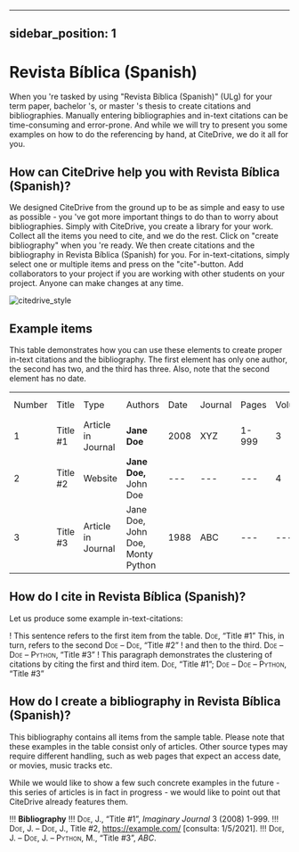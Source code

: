 
---
sidebar_position: 1
---

# Revista Bíblica (Spanish)

When you 're tasked by using "Revista Bíblica (Spanish)" (ULg) for your term paper, bachelor 's, or master 's thesis to create citations and bibliographies.
Manually entering bibliographies and in-text citations can be time-consuming and error-prone. And while we will try to present you some examples on how to do the referencing by hand, at CiteDrive, we do it all for you.

<!---
## About  Revista Bíblica (Spanish)

* Title: Revista Bíblica (Spanish)
* Short Title (Id): ULg)
* Authors: Revista Bíblica (Spanish)
* Download: Revista Bíblica (Spanish)
 --->

## How can CiteDrive help you with Revista Bíblica (Spanish)?

We designed CiteDrive from the ground up to be as simple and easy to use as possible - you 've got more important things to do than to worry about bibliographies. Simply with CiteDrive, you create a library for your work. Collect all the items you need to cite, and we do the rest. Click on "create bibliography" when you 're ready. We then create citations and the bibliography in Revista Bíblica (Spanish) for you. For in-text-citations, simply select one or multiple items and press on the "cite"-button. Add collaborators to your project if you are working with other students on your project. Anyone can make changes at any time.


![citedrive_style](images/revista-biblica-spanish.svg "Choose Revista Bíblica (Spanish) in the CiteDrive App")


## Example items

This table demonstrates how you can use these elements to create proper in-text citations and the bibliography. The first element has only one author, the second has two, and the third has three. Also, note that the second element has no date.


<table>
  <tr>
   <td>Number
   </td>
   <td>Title
   </td>
   <td>Type
   </td>
   <td>Authors
   </td>
   <td>Date
   </td>
   <td>Journal
   </td>
   <td>Pages
   </td>
   <td>Volume
   </td>
   <td>Issue
   </td>
   <td>Access Date
   </td>
  </tr>
  <tr>
   <td>1
   </td>
   <td>Title #1
   </td>
   <td>Article in Journal
   </td>
   <td><strong>Jane Doe</strong>
   </td>
   <td>2008
   </td>
   <td>XYZ
   </td>
   <td>1-999
   </td>
   <td>3
   </td>
   <td>2
   </td>
   <td>--
   </td>
  </tr>
  <tr>
   <td>
2
   </td>
   <td>Title #2
   </td>
   <td>Website
   </td>
   <td><strong>Jane Doe, </strong>John Doe
   </td>
   <td>---
   </td>
   <td>---
   </td>
   <td>---
   </td>
   <td>4
   </td>
   <td>---
   </td>
   <td>2020-05-01
   </td>
  </tr>
  <tr>
   <td>3
   </td>
   <td>Title #3
   </td>
   <td>Article in Journal
   </td>
   <td>Jane Doe, John Doe, Monty Python
   </td>
   <td>1988
   </td>
   <td>ABC
   </td>
   <td>---
   </td>
   <td>---
   </td>
   <td>16
   </td>
   <td>---
   </td>
  </tr>
</table>



## How do I cite in  Revista Bíblica (Spanish)?

Let us produce some example in-text-citations:

! This sentence refers to the first item from the table. <span style="font-variant:small-caps;">Doe</span>, “Title #1” This, in turn, refers to the second <span style="font-variant:small-caps;">Doe</span> – <span style="font-variant:small-caps;">Doe</span>, “Title #2”
! and then to the third.  <span style="font-variant:small-caps;">Doe</span> – <span style="font-variant:small-caps;">Doe</span> – <span style="font-variant:small-caps;">Python</span>, “Title #3”
! This paragraph demonstrates the clustering of citations by citing the first and third item. <span style="font-variant:small-caps;">Doe</span>, “Title #1”; <span style="font-variant:small-caps;">Doe</span> – <span style="font-variant:small-caps;">Doe</span> – <span style="font-variant:small-caps;">Python</span>, “Title #3”



## How do I create a bibliography in Revista Bíblica (Spanish)?

This bibliography contains all items from the sample table. Please note that these examples in the table consist only of articles. Other source types may require different handling, such as web pages that expect an access date, or movies, music tracks etc.

While we would like to show a few such concrete examples in the future - this series of articles is in fact in progress - we would like to point out that CiteDrive already features them.


!!! **Bibliography**
!!! <span style="font-variant:small-caps;">Doe</span>, J., “Title #1”, <i>Imaginary Journal</i> 3 (2008) 1-999.
!!! <span style="font-variant:small-caps;">Doe</span>, J. – <span style="font-variant:small-caps;">Doe</span>, J., Title #2, https://example.com/ [consulta: 1/5/2021].
!!! <span style="font-variant:small-caps;">Doe</span>, J. – <span style="font-variant:small-caps;">Doe</span>, J. – <span style="font-variant:small-caps;">Python</span>, M., “Title #3”, <i>ABC</i>.


```
        